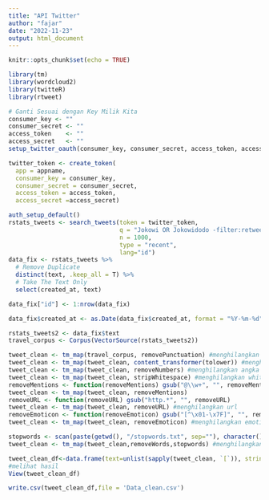 ```yaml
---
title: "API Twitter"
author: "fajar"
date: "2022-11-23"
output: html_document
---
```


```r
knitr::opts_chunk$set(echo = TRUE)
```

```r
library(tm)
library(wordcloud2)
library(twitteR)
library(rtweet)

# Ganti Sesuai dengan Key Milik Kita
consumer_key <- ""
consumer_secret <- ""
access_token    <- ""
access_secret   <- ""
setup_twitter_oauth(consumer_key, consumer_secret, access_token, access_secret)
```

```r
twitter_token <- create_token(
  app = appname,
  consumer_key = consumer_key,
  consumer_secret = consumer_secret,
  access_token = access_token,
  access_secret =access_secret)

auth_setup_default()
rstats_tweets <- search_tweets(token = twitter_token,
                               q = "Jokowi OR Jokowidodo -filter:retweets",
                               n = 1000,
                               type = "recent",
                               lang="id")
data_fix <- rstats_tweets %>%
  # Remove Duplicate
  distinct(text, .keep_all = T) %>%
  # Take The Text Only
  select(created_at, text)

data_fix["id"] <- 1:nrow(data_fix)

data_fix$created_at <- as.Date(data_fix$created_at, format = "%Y-%m-%d")

rstats_tweets2 <- data_fix$text
travel_corpus <- Corpus(VectorSource(rstats_tweets2))

tweet_clean <- tm_map(travel_corpus, removePunctuation) #menghilangkan tandabaca
tweet_clean <- tm_map(tweet_clean, content_transformer(tolower)) #menghilangkan kapital
tweet_clean <- tm_map(tweet_clean, removeNumbers) #menghilangkan angka
tweet_clean <- tm_map(tweet_clean, stripWhitespace) #menghilangkan white space
removeMentions <- function(removeMentions) gsub("@\\w+", "", removeMentions)
tweet_clean <- tm_map(tweet_clean, removeMentions)
removeURL <- function(removeURL) gsub("http.*", "", removeURL)
tweet_clean <- tm_map(tweet_clean, removeURL) #menghilangkan url
removeEmoticon <- function(removeEmoticon) gsub("[^\x01-\x7F]", "", removeEmoticon)
tweet_clean <- tm_map(tweet_clean, removeEmoticon) #menghilangkan emoticon

stopwords <- scan(paste(getwd(), "/stopwords.txt", sep=""), character(), sep="\n")
tweet_clean <- tm_map(tweet_clean,removeWords,stopwords) #menghilangkan stopwords

tweet_clean_df<-data.frame(text=unlist(sapply(tweet_clean, `[`)), stringsAsFactors=F)
#melihat hasil
View(tweet_clean_df)

write.csv(tweet_clean_df,file = 'Data_clean.csv')
```



